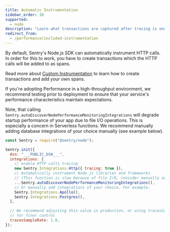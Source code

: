 ```yaml
---
title: Automatic Instrumentation
sidebar_order: 10
supported:
  - node
description: "Learn what transactions are captured after tracing is enabled."
redirect_from:
  - /performance/included-instrumentation
---
```


By default, Sentry's Node.js SDK can automatically instrument HTTP calls.
In order for this to work, you have to create transactions which the HTTP calls will be added to as spans.

Read more about [Custom Instrumentation](./../custom-instrumentation/) to learn how to create transactions and add your own spans.

<Note>

If you're adopting Performance in a high-throughput environment, we recommend testing prior to deployment to ensure that your service's performance characteristics maintain expectations.

Note, that calling `Sentry.autoDiscoverNodePerformanceMonitoringIntegrations` will degrade startup performance of your app due to file I/O operations.
This is especially a concern in Serverless functions.
We recommend manually adding <PlatformLink to="/performance/database" >database integrations</PlatformLink> of your choice manually (see example below).

</Note>

<SignInNote />

```javascript
const Sentry = require("@sentry/node");

Sentry.init({
  dsn: "___PUBLIC_DSN___",
  integrations: [
    // enable HTTP calls tracing
    new Sentry.Integrations.Http({ tracing: true }),
    // Automatically instrument Node.js libraries and frameworks
    // (This function is slow because of file I/O, consider manually adding additional integrations instead)
    ...Sentry.autoDiscoverNodePerformanceMonitoringIntegrations(),
    // Or manually add integrations of your choice. For example:
    Sentry.Integrations.Apollo(),
    Sentry.Integrations.Postgres(),
  ],

  // We recommend adjusting this value in production, or using tracesSampler
  // for finer control
  tracesSampleRate: 1.0,
});
```
